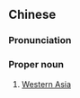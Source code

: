 {{also|西亚}}
==Chinese==
{{zh-forms|s=西亚}}
{{wikipedia|lang=zh}}

===Pronunciation===
{{zh-pron
|m=Xī亞
|c=sai1 aa3
|cat=pn
}}

===Proper noun===
{{zh-proper noun}}

# [[Western Asia]]